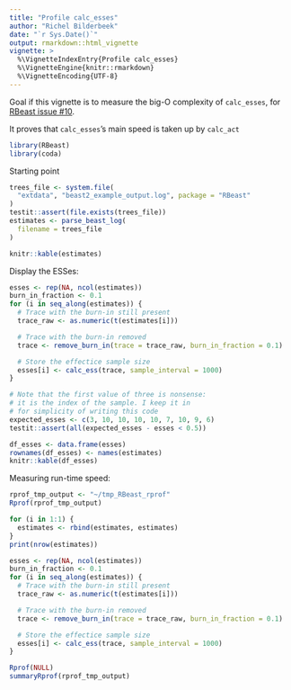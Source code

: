 ```yaml
---
title: "Profile calc_esses"
author: "Richel Bilderbeek"
date: "`r Sys.Date()`"
output: rmarkdown::html_vignette
vignette: >
  %\VignetteIndexEntry{Profile calc_esses}
  %\VignetteEngine{knitr::rmarkdown}
  %\VignetteEncoding{UTF-8}
---
```


Goal if this vignette is to measure the big-O complexity
of `calc_esses`, for 
[RBeast issue #10](https://github.com/beast-dev/RBeast/issues/10).

It proves that `calc_esses`'s main speed is taken up by `calc_act`

```r
library(RBeast)
library(coda)
```

Starting point

```r
trees_file <- system.file(
  "extdata", "beast2_example_output.log", package = "RBeast"
)
testit::assert(file.exists(trees_file))
estimates <- parse_beast_log(
  filename = trees_file
)

knitr::kable(estimates)
```

Display the ESSes:

```r
esses <- rep(NA, ncol(estimates))
burn_in_fraction <- 0.1
for (i in seq_along(estimates)) {
  # Trace with the burn-in still present
  trace_raw <- as.numeric(t(estimates[i]))

  # Trace with the burn-in removed
  trace <- remove_burn_in(trace = trace_raw, burn_in_fraction = 0.1)

  # Store the effectice sample size
  esses[i] <- calc_ess(trace, sample_interval = 1000)
}

# Note that the first value of three is nonsense:
# it is the index of the sample. I keep it in
# for simplicity of writing this code
expected_esses <- c(3, 10, 10, 10, 10, 7, 10, 9, 6)
testit::assert(all(expected_esses - esses < 0.5))

df_esses <- data.frame(esses)
rownames(df_esses) <- names(estimates)
knitr::kable(df_esses)
```

Measuring run-time speed:

```r
rprof_tmp_output <- "~/tmp_RBeast_rprof"
Rprof(rprof_tmp_output)

for (i in 1:1) {
  estimates <- rbind(estimates, estimates)
}
print(nrow(estimates))

esses <- rep(NA, ncol(estimates))
burn_in_fraction <- 0.1
for (i in seq_along(estimates)) {
  # Trace with the burn-in still present
  trace_raw <- as.numeric(t(estimates[i]))

  # Trace with the burn-in removed
  trace <- remove_burn_in(trace = trace_raw, burn_in_fraction = 0.1)

  # Store the effectice sample size
  esses[i] <- calc_ess(trace, sample_interval = 1000)
}

Rprof(NULL)
summaryRprof(rprof_tmp_output)
```
